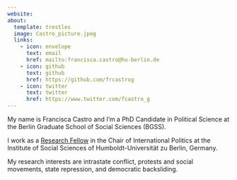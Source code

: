 ```yaml
---
website:
about:
  template: trestles
  image: Castro_picture.jpeg
  links:
    - icon: envelope
      text: email
      href: mailto:francisca.castro@hu-berlin.de
    - icon: github
      text: github
      href: https://github.com/frcastrog
    - icon: twitter
      text: twitter
      href: https://www.twitter.com/fcastro_g
---
```


My name is Francisca Castro and I'm a PhD Candidate in Political Science at the Berlin Graduate School of Social Sciences (BGSS).

I work as a [Research Fellow](https://www.sowi.hu-berlin.de/en/lehrbereiche-en/international-politics/Team/staff/1693006) in the Chair of International Politics at the Institute of Social Sciences of Humboldt-Universität zu Berlin, Germany.

My research interests are intrastate conflict, protests and social movements, state repression, and democratic backsliding.
